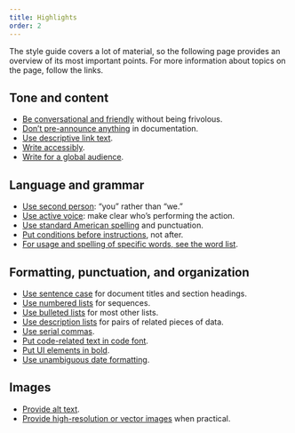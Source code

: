 ```yaml
---
title: Highlights
order: 2
---
```


The style guide covers a lot of material, so the following page provides an overview of its most important points. For more information about topics on the page, follow the links.

## Tone and content

- [Be conversational and friendly](https://developers.google.com/style/tone) without being frivolous.
- [Don't pre-announce anything](https://developers.google.com/style/future) in documentation.
- [Use descriptive link text](https://developers.google.com/style/cross-references#descriptive-link-text).
- [Write accessibly](https://developers.google.com/style/accessibility).
- [Write for a global audience](https://developers.google.com/style/translation).

## Language and grammar

- [Use second person](https://developers.google.com/style/person): "you" rather than "we."
- [Use active voice](https://developers.google.com/style/voice): make clear who's performing the action.
- [Use standard American spelling](https://developers.google.com/style/spelling) and punctuation.
- [Put conditions before instructions](https://developers.google.com/style/sentence-structure), not after.
- [For usage and spelling of specific words, see the word list](https://developers.google.com/style/wordlist).

## Formatting, punctuation, and organization

- [Use sentence case](https://developers.google.com/style/capitalization) for document titles and section headings.
- [Use numbered lists](https://developers.google.com/style/lists#types-of-lists) for sequences.
- [Use bulleted lists](https://developers.google.com/style/lists#types-of-lists) for most other lists.
- [Use description lists](https://developers.google.com/style/lists#types-of-lists) for pairs of related pieces of data.
- [Use serial commas](https://developers.google.com/style/commas-serial).
- [Put code-related text in code font](https://developers.google.com/style/code-in-text).
- [Put UI elements in bold](https://developers.google.com/style/ui-elements).
- [Use unambiguous date formatting](https://developers.google.com/style/dates-times).

## Images

- [Provide alt text](https://developers.google.com/style/images#text-associated-with-images).
- [Provide high-resolution or vector images](https://developers.google.com/style/images#high-resolution-images) when practical.
